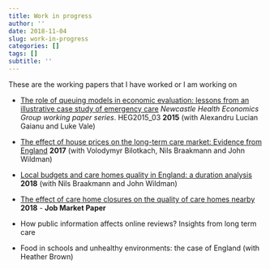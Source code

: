 ```yaml
---
title: Work in progress
author: ''
date: 2018-11-04
slug: work-in-progress
categories: []
tags: []
subtitle: ''
---
```


These are the working papers that I have worked or I am working on

- [The role of queuing models in economic evaluation: lessons from an illustrative case study of emergency care](https://pdfs.semanticscholar.org/260c/4eaede4a2b4104b2cf2331f6b7db5226d5dc.pdf) _Newcastle Health Economics Group working paper series_. HEG2015_03 **2015** (with Alexandru Lucian Gaianu and Luke Vale)

- [The effect of house prices on the long-term care market: Evidence from England](/pdf/house_prices_oct18.pdf) **2017** (with Volodymyr Bilotkach, Nils Braakmann and John Wildman)


- [Local budgets and care homes quality in England: a duration analysis](/pdf/duration-quality-oct-18.pdf) **2018** (with  Nils Braakmann and John Wildman)

- [The effect of care home closures on the quality of care homes nearby](/pdf/care-homes-closures-oct18.pdf) **2018** - **Job Market Paper**

- How public information affects online reviews? Insights from long term care

- Food in schools and unhealthy environments: the case of England (with Heather Brown)



